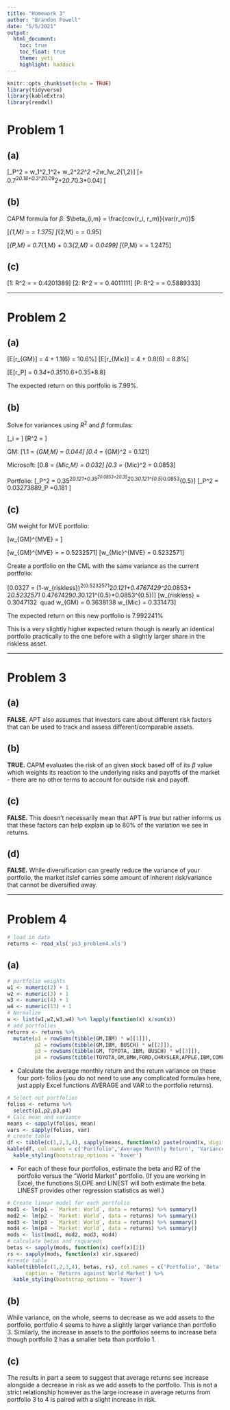 ```yaml
---
title: "Homework 3"
author: "Brandon Powell"
date: "5/5/2021"
output: 
  html_document:
    toc: true 
    toc_float: true
    theme: yeti
    highlight: haddock
---
```


```r
knitr::opts_chunk$set(echo = TRUE)
library(tidyverse)
library(kableExtra)
library(readxl)
```


# Problem 1

## (a)

\[\sigma_P^2 = w_1^2\sigma_1^2+ w_2^2\sigma_2^2 +2w_1w_2\sigma_{1,2}\]
\[= 0.7^2*0.18+0.3^2*0.09^2+2*0.7*0.3*0.04\]
\[\bf{\sigma_P^2 = 0.1057}\]

## (b)

CAPM formula for $\beta$: $\beta_{i,m} = \frac{cov(r_i, r_m)}{var(r_m)}$

\[\beta_{1,M} = \frac{0.055}{0.04} = 1.375\]
\[\beta_{2,M} = \frac{0.038}{0.04} = 0.95\]

\[\sigma_{P,M} = 0.7\sigma_{1,M} + 0.3\sigma_{2,M} = 0.0499\]
\[\beta_{P,M} = \frac{0.0499}{0.04} = 1.2475\]

## (c)

\[1: \quad R^2 = \frac{\sigma^2_{1,M}}{\sigma_{M}^2\sigma^2_1} = 0.4201389\]
\[2: \quad R^2 = \frac{\sigma^2_{2,M}}{\sigma_{M}^2\sigma^2_2} = 0.4011111\]
\[P: \quad R^2 = \frac{\sigma^2_{P,M}}{\sigma_{M}^2\sigma^2_P} = 0.5889333\]

***

# Problem 2

## (a)

\[E[r_{GM}] = 4 + 1.1(6) = 10.6\%\]
\[E[r_{Mic}] = 4 + 0.8(6) = 8.8\%\]

\[E[r_P] = 0.3*4+0.35*10.6+0.35*8.8\]

The expected return on this portfolio is 7.99%. 

## (b)

Solve for variances using $R^2$ and $\beta$ formulas:

\[\beta_i = \frac{\sigma_{i,M}}{\sigma_M^2}\]
\[R^2 = \frac{\sigma_{i,M}^2}{\sigma_M^2\sigma_i^2}\]

GM:
\[1.1 = \frac{\sigma_{GM,M}}{0.2^2}\quad \sigma_{GM,M} = 0.044\]
\[0.4 = \frac{0.044^2}{0.2^2\sigma_{GM}^2}\quad \sigma_{GM}^2 = 0.121\]

Microsoft:
\[0.8 = \frac{\sigma_{Mic,M}}{0.2^2}\quad \sigma_{Mic,M} = 0.032\]
\[0.3 = \frac{0.032^2}{0.2^2\sigma_{Mic}^2}\quad \sigma_{Mic}^2 = 0.0853\]

Portfolio:
\[\sigma_P^2 = 0.35^2*0.121+0.35^2*0.0853+2*0.35^2*0.3*0.121^{0.5}*0.0853^{0.5}\]
\[\sigma_P^2 = 0.03273889\quad \sigma_P =0.181 \]

## (c)

GM weight for MVE portfolio:

\[w_{GM}^{MVE} = \frac{E(r_{GM}^e)\sigma^2_{Mic}-E(r_{Mic}^e) cov(r_{GM},r_{Mic}) }{E(r_{GM}^e)\sigma^2_{Mic} + E(r_{Mic}^e)\sigma^2_{GM} - [E(r_{GM}^e)+E(r_{Mic}^e)]cov(r_{GM}, r_{Mic})}\]

\[w_{GM}^{MVE} = \frac{(6.6)*0.0853-(4.8)*0.3*0.121^{0.5}*0.0853^{0.5}}{(6.6)*0.0853 + (4.8)*0.121 - (6.6+4.8)*0.3*0.121^{0.5}*0.0853^{0.5}} = 0.5232571\]
\[w_{Mic}^{MVE} = 0.5232571\]

Create a portfolio on the CML with the same variance as the current portfolio:

\[0.0327 = (1-w_{riskless})^2(0.5232571^2*0.121+0.4767429^2*0.0853+ 2*0.5232571 *0.4767429*0.3*0.121^{0.5}*0.0853^{0.5})\]
\[w_{riskless} = 0.3047132 \ quad w_{GM} = 0.3638138 \quad w_{Mic} = 0.331473\]


The expected return on this new portfolio is 7.992241%

This is a very slightly higher expected return though is nearly an identical portfolio practically to the one before with a slightly larger share in the riskless asset.

***

# Problem 3

## (a)

**FALSE**. APT also assumes that investors care about different risk factors that can be used to track and assess different/comparable assets.

## (b)

**TRUE.** CAPM evaluates the risk of an given stock based off of its $\beta$ value which weights its reaction to the underlying risks and payoffs of the market - there are no other terms to account for outside risk and payoff. 

## (c)

**FALSE.** This doesn't necessarily mean that APT is *true* but rather informs us that these factors can help explain up to 80% of the variation we see in returns.

## (d)

**FALSE.** While diversification can greatly reduce the variance of your portfolio, the market itslef carries some amount of inherent risk/variance that cannot be diversified away. 

***

# Problem 4

```r
# load in data
returns <- read_xls('ps3_problem4.xls')
```

## (a) 

```r
# portfolio weights
w1 <- numeric(2) + 1
w2 <- numeric(3) + 1
w3 <- numeric(4) + 1
w4 <- numeric(13) + 1
# Normalize
w <- list(w1,w2,w3,w4) %>% lapply(function(x) x/sum(x))
# add portfolios 
returns <- returns %>%
  mutate(p1 = rowSums(tibble(GM,IBM) * w[[1]]),
         p2 = rowSums(tibble(GM,IBM, BUSCH) * w[[2]]),
         p3 = rowSums(tibble(GM, TOYOTA, IBM, BUSCH) * w[[3]]),
         p4 = rowSums(tibble(TOYOTA,GM,BMW,FORD,CHRYSLER,APPLE,IBM,COMPAQ,HP,BUSCH,HEINEKEN,KIRIN,MOLSON) * w[[4]]))
```

* Calculate the average monthly return and the return variance on these four port- folios (you do not need to use any complicated formulas here, just apply Excel functions AVERAGE and VAR to the portfolio returns).

```r
# Select out portfolios
folios <- returns %>%
  select(p1,p2,p3,p4)
# Calc mean and variance
means <- sapply(folios, mean)
vars <- sapply(folios, var)
# create table
df <- tibble(c(1,2,3,4), sapply(means, function(x) paste(round(x, digits = 2), '%')), vars)
kable(df, col.names = c('Portfolio','Average Monthly Return', 'Variance')) %>%
  kable_styling(bootstrap_options = 'hover')
```

* For each of these four portfolios, estimate the beta and R2 of the portfolio versus the “World Market” portfolio. (If you are working in Excel, the functions SLOPE and LINEST will both estimate the beta. LINEST provides other regression statistics as well.)

```r
# Create linear model for each portfolio
mod1 <- lm(p1 ~ `Market: World`, data = returns) %>% summary()
mod2 <- lm(p2 ~ `Market: World`, data = returns) %>% summary()
mod3 <- lm(p3 ~ `Market: World`, data = returns) %>% summary()
mod4 <- lm(p4 ~ `Market: World`, data = returns) %>% summary()
mods <- list(mod1, mod2, mod3, mod4)
# calculate betas and rsquareds
betas <- sapply(mods, function(x) coef(x)[2])
rs <- sapply(mods, function(x) x$r.squared)
#create table
kable(tibble(c(1,2,3,4), betas, rs), col.names = c('Portfolio', 'Beta','R-squared'), 
      caption = 'Returns against World Market') %>%
  kable_styling(bootstrap_options = 'hover')
```


## (b)

While variance, on the whole, seems to decrease as we add assets to the portfolio, portfolio 4 seems to have a slightly larger variance than portfolio 3. Similarly, the increase in assets to the portfolios seems to increase beta though portfolio 2 has a smaller beta than portfolio 1.

## (c)

The results in part a seem to suggest that average returns see increase alongside a decrease in risk as we add assets to the portfolio. This is not a strict relationship however as the large increase in average returns from portfolio 3 to 4 is paired with a slight increase in risk. 
